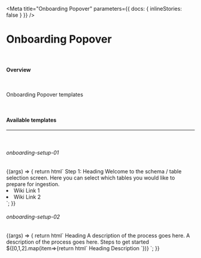 
<Meta
	title="Onboarding Popover"
	parameters={{
		docs: {
			inlineStories: false
		}
	}}
/>

# Onboarding Popover

<br />

#### Overview

<br />

Onboarding Popover templates

<br />

#### Available templates

<hr />

<br />

###### onboarding-setup-01

<Canvas>
  <Story
    name="onboarding-setup-01"
    parameters={{
    docs: {
      inlineStories: false,
      iframeHeight: 240,
    },
  }}
  >
    {(args) => {
      return html`
        <!--Start : onboarding-popover -->
          <f-div width="320px" state="secondary" padding="large" gap="large" direction="column">
            <f-text variant="heading" size="medium" weight="bold">Step 1: Heading</f-text>
            <f-div direction="column" gap="x-large">
            <f-text variant="para" size="small" weight="regular">Welcome to the schema / table selection screen. Here you can 
            select which tables you would like to prepare for ingestion. </f-text>
            <f-div direction="column">
                <f-text variant="para" size="small" weight="regular" state="primary"><li>Wiki Link 1</li></f-text>
                <f-text variant="para" size="small" weight="regular" state="primary"><li>Wiki Link 2</li></f-text>
            </f-div>
            </f-div>
            <f-button variant="round" size="small" icon-left="👍" counter="88" label="GOT IT"></f-button>
          </f-div>
        <!--End : onboarding-popover -->
      `;
    }}
  </Story>
</Canvas>

###### onboarding-setup-02

<Canvas>
  <Story
    name="onboarding-setup-02"
    parameters={{
    docs: {
      inlineStories: false,
      iframeHeight: 550,
    },
  }}
  >
    {(args) => {
      return html`
        <!--Start : onboarding-popover -->
          <f-div width="432px" state="secondary" padding="medium" gap="x-large" direction="column">
            <f-text data-f-id="popover-header-section" variant="para" size="small" weight="bold">Heading</f-text>
            <f-div data-f-id="popover-content-section" direction="column" gap="medium">
                <f-div width="fill-container" height="165px" state="subtle"></f-div>
            <f-text variant="para" size="medium" weight="regular">A description of the process goes here. A description of the process goes here.</f-text>
            <f-text variant="para" size="medium" weight="regular">Steps to get started</f-text>
            ${[0,1,2].map(item=>{return html`
             <f-div padding="medium" gap="medium" clickable>
            <f-div height="hug-content" width="hug-content">
               <f-icon-button
                icon="i-icon"
                variant="round"
                type="outline"
                size="x-small"
                state="neutral"
              ></f-icon-button>
            </f-div>
            <f-div width="fill-container" gap="x-small" direction="column">
            <f-div direction="row" gap="medium" align="middle-left">
              <f-text variant="heading" size="small" weight="medium" ?inline=${true}>Heading</f-text>
              <f-div gap="medium" width="hug-content">
               <f-tag label="Label" size="small"></f-tag>
              </f-div>
              </f-div>
                <f-text variant="para" size="small" weight="regular" ?inline=${true}>Description</f-text>
            </f-div>
            <f-div data-f-id="slab-section-right" width="hug-content" gap="medium">
              <f-icon-button
                icon="i-chevron-right"
                variant="block"
                type="packed"
                size="small"
                state="inherit"
              ></f-icon-button>
            </f-div>
          </f-div>`})}
            </f-div>
          </f-div>
        <!--End : onboarding-popover -->
      `;
    }}
  </Story>
</Canvas>
